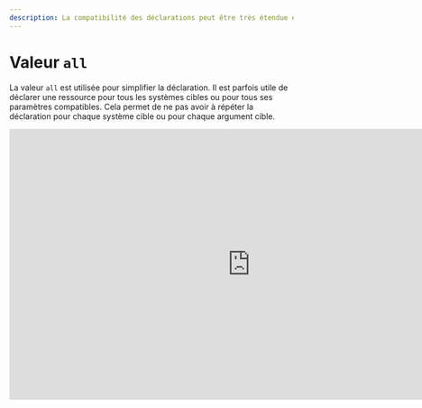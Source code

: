 ```yaml
---
description: La compatibilité des déclarations peut être très étendue et les exposer à tous les cibles ou aux cibles d'arguments compatibles.
---
```


# Valeur `all`

La valeur `all` est utilisée pour simplifier la déclaration. Il est parfois utile de déclarer une ressource pour tous les systèmes cibles ou pour tous ses paramètres compatibles. Cela permet de ne pas avoir à répéter la déclaration pour chaque système cible ou pour chaque argument cible.

<iframe width="853" height="480" src="https://www.youtube.com/embed/jKNuY3E-66o?si=2SGnJQW5kKza0dsh?rel=0" title="YouTube video player" frameborder="0" allow="fullscreen; accelerometer;" allowfullscreen/>

## `all` systèmes cible

Dans le cas où des les systèmes cibles déclarés dans l’inventaire sont tous compatibles avec une ressource, vous pouvez utiliser la valeur `all` pour déclarer la compatibilité avec tous les systèmes cibles.

<FileTree>
  <FileTree.Folder name="playbook" defaultOpen>
    <FileTree.Folder name=".git">
        <FileTree.File name="..." />
    </FileTree.Folder>
    <FileTree.Folder name=".aiop">
        <FileTree.File name="inventory_config.yml" />
        <FileTree.File name="inventory.yml" />
        <FileTree.File name="playbook.yml" />
    </FileTree.Folder>
    <FileTree.Folder name="ressources" defaultOpen>
        <FileTree.File name=".aml" />
        <FileTree.File name="fichier.txt" />
    </FileTree.Folder>
  </FileTree.Folder>
</FileTree>

```yaml {4} filename="ressources/.aml" /all/
- source: fichier.txt
  destination: fichier.txt
  compatibility:
    - all:
        ...
```

Pour cet exemple le fichier `fichier.txt` est compatible avec tous les systèmes cible déclarés dans l’inventaire.

## `all` arguments cibles

Dans le cas où les paramètres d’une cible déclarée dans l’inventaire sont tous compatibles avec une ressource, vous pouvez utiliser la valeur `all` pour déclarer la compatibilité avec tous les paramètres.

<FileTree>
  <FileTree.Folder name="playbook" defaultOpen>
    <FileTree.Folder name=".git">
        <FileTree.File name="..." />
    </FileTree.Folder>
    <FileTree.Folder name=".aiop">
        <FileTree.File name="inventory_config.yml" />
        <FileTree.File name="inventory.yml" />
        <FileTree.File name="playbook.yml" />
    </FileTree.Folder>
    <FileTree.Folder name="ressources" defaultOpen>
        <FileTree.File name=".aml" />
        <FileTree.File name="fichier.txt" />
    </FileTree.Folder>
  </FileTree.Folder>
</FileTree>

```yaml {5} filename="ressources/.aml" /all/
- source: fichier.txt
  destination: fichier.txt
  compatibility:
    - archi/range/model:
        app: [all]
        envs: [test, dev]
```
Pour cet exemple le fichier `fichier.txt` est compatible avec toutes les valeurs du paramètre `app` de la cible `archi/range/model`.

Vous pourriez très bien déclarer le fichier `fichier.txt` pour chaque valeur du paramètre `app` de la cible `archi/range/model` mais cela serait très peux lisible si il y a **beaucoup** de valeurs autorisée. Utiliser la valeur `all` permet de simplifier la déclaration.

Continuons l’exemple et modifions la déclaration pour que le fichier `fichier.txt` soit également compatible avec toutes les valeurs du paramètre `envs` de la cible `archi/range/model`. Cela donnerait:

```yaml {5-6} filename="ressources/.aml" /all/
- source: fichier.txt
  destination: fichier.txt
  compatibility:
  - archi/range/model:
      app: [all]
      envs: [all]
```